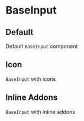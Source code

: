 

<Meta title="Input/BaseInput" component={BaseInput} />

# BaseInput

<Description component={BaseInput} />
<ArgsTable of={BaseInput} />

## Default

Default `BaseInput` component

<Canvas withToolbar>
  <Story name="Default" story={stories.Default} />
</Canvas>

## Icon

`BaseInput` with icons

<Canvas withToolbar>
  <Story name="Icon" story={stories.Icon} />
</Canvas>

## Inline Addons

`BaseInput` with inline addons

<Canvas withToolbar>
  <Story name="Inline Addons" story={stories.InlineAddons} />
</Canvas>
